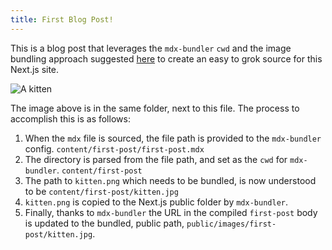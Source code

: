 ```yaml
---
title: First Blog Post!
---
```


This is a blog post that leverages the `mdx-bundler` `cwd` and the image bundling approach 
suggested [here](https://github.com/kentcdodds/mdx-bundler#image-bundling) to create an easy 
to grok source for this Next.js site.

![A kitten](./kitten.jpg)

The image above is in the same folder, next to this file. The process to accomplish this is
as follows:

1. When the `mdx` file is sourced, the file path is provided to the `mdx-bundler` config. `content/first-post/first-post.mdx`
2. The directory is parsed from the file path, and set as the `cwd` for `mdx-bundler`. `content/first-post`
3. The path to `kitten.png` which needs to be bundled, is now understood to be `content/first-post/kitten.jpg`
4. `kitten.png` is copied to the Next.js public folder by `mdx-bundler`.
5. Finally, thanks to `mdx-bundler` the URL in the compiled `first-post` body is updated to the bundled, public path, `public/images/first-post/kitten.jpg`.
